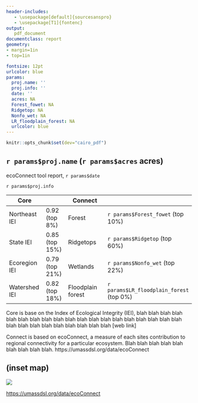 ```yaml
---
header-includes:
   - \usepackage[default]{sourcesanspro}
   - \usepackage[T1]{fontenc}
output: 
   pdf_document
documentclass: report
geometry: 
- margin=1in
- top=1in

fontsize: 12pt 
urlcolor: blue
params:
  proj.name: ''
  proj.info: ''
  date: ''
  acres: NA
  Forest_fowet: NA
  Ridgetop: NA
  Nonfo_wet: NA
  LR_floodplain_forest: NA
  urlcolor: blue
---
```

```r
knitr::opts_chunk$set(dev="cairo_pdf")
```

## `r params$proj.name` (`r params$acres` acres)
| ecoConnect tool report, `r params$date`
`r params$proj.info`



Core | | Connect |
-----|---|---------|---
Northeast IEI | 0.92 (top 8%) | Forest | `r params$Forest_fowet` (top 10%)
State IEI | 0.85 (top 15%) | Ridgetops | `r params$Ridgetop` (top 60%)
Ecoregion IEI | 0.79 (top 21%) | Wetlands | `r params$Nonfo_wet` (top 22%)
Watershed IEI | 0.82 (top 18%) | Floodplain forest | `r params$LR_floodplain_forest` (top 0%) 

Core is base on the Index of Ecological Integrity (IEI), blah blah blah blah
blah blah blah blah blah blah blah blah blah blah blah blah blah blah blah blah blah blah blah blah blah blah blah blah [web link]

Connect is based on ecoConnect, a measure of each sites contribution to regional connectivity for a particular ecosystem. Blah blah blah blah blah blah blah blah blah. https://umassdsl.org/data/ecoConnect

## (inset map)

![](c:/Work/R/ecoConnect.tool/www/UMass_DSL_logo_v2_small.png)


[https://umassdsl.org/data/ecoConnect](https://umassdsl.org/data/ecoConnect)